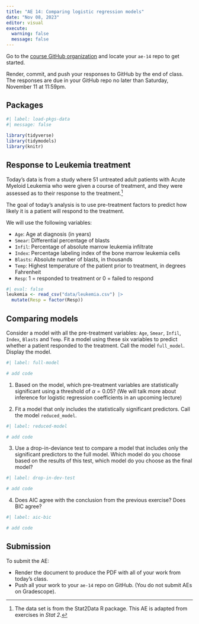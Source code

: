 ```yaml
---
title: "AE 14: Comparing logistic regression models"
date: "Nov 08, 2023"
editor: visual
execute: 
  warning: false
  message: false
---
```


::: callout-important
Go to the [course GitHub organization](https://github.com/sta210-fa23) and locate your `ae-14` repo to get started.

Render, commit, and push your responses to GitHub by the end of class. The responses are due in your GitHub repo no later than Saturday, November 11 at 11:59pm.
:::

## Packages

```r
#| label: load-pkgs-data
#| message: false
 
library(tidyverse)
library(tidymodels)
library(knitr)
```

## Response to Leukemia treatment

Today's data is from a study where 51 untreated adult patients with Acute Myeloid Leukemia who were given a course of treatment, and they were assessed as to their response to the treatment.[^1]

[^1]: The data set is from the Stat2Data R package. This AE is adapted from exercises in *Stat 2.*

The goal of today's analysis is to use pre-treatment factors to predict how likely it is a patient will respond to the treatment.

We will use the following variables:

-   `Age`: Age at diagnosis (in years)
-   `Smear`: Differential percentage of blasts
-   `Infil`: Percentage of absolute marrow leukemia infiltrate
-   `Index`: Percentage labeling index of the bone marrow leukemia cells
-   `Blasts`: Absolute number of blasts, in thousands
-   `Temp`: Highest temperature of the patient prior to treatment, in degrees Fahrenheit
-   `Resp`: 1 = responded to treatment or 0 = failed to respond

```r
#| eval: false
leukemia <- read_csv("data/leukemia.csv") |>
  mutate(Resp = factor(Resp))
```

## Comparing models

Consider a model with all the pre-treatment variables: `Age`, `Smear`, `Infil`, `Index`, `Blasts` and `Temp`. Fit a model using these six variables to predict whether a patient responded to the treatment. Call the model `full_model`. Display the model.

```r
#| label: full-model 

# add code
```

1.  Based on the model, which pre-treatment variables are statistically significant using a threshold of $\alpha = 0.05$? (We will talk more about inference for logistic regression coefficients in an upcoming lecture)

2.  Fit a model that only includes the statistically significant predictors. Call the model `reduced_model`.

```r
#| label: reduced-model

# add code
```

3.  Use a drop-in-deviance test to compare a model that includes only the significant predictors to the full model. Which model do you choose based on the results of this test, which model do you choose as the final model?

```r
#| label: drop-in-dev-test

# add code
```

4.  Does AIC agree with the conclusion from the previous exercise? Does BIC agree?

```r
#| label: aic-bic

# add code
```

## Submission

::: callout-important
To submit the AE:

-   Render the document to produce the PDF with all of your work from today's class.
-   Push all your work to your `ae-14` repo on GitHub. (You do not submit AEs on Gradescope).
:::
